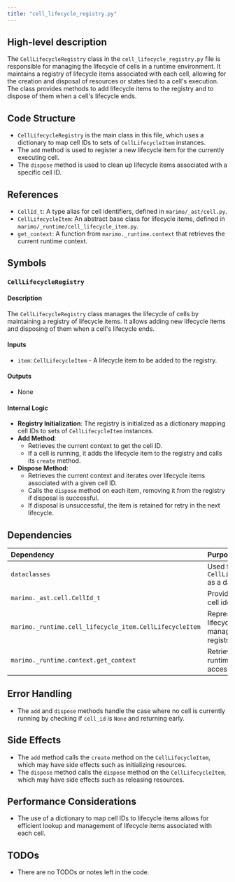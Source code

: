 ```yaml
---
title: "cell_lifecycle_registry.py"
---
```


## High-level description

The `CellLifecycleRegistry` class in the `cell_lifecycle_registry.py` file is responsible for managing the lifecycle of cells in a runtime environment. It maintains a registry of lifecycle items associated with each cell, allowing for the creation and disposal of resources or states tied to a cell's execution. The class provides methods to add lifecycle items to the registry and to dispose of them when a cell's lifecycle ends.

## Code Structure

- `CellLifecycleRegistry` is the main class in this file, which uses a dictionary to map cell IDs to sets of `CellLifecycleItem` instances.
- The `add` method is used to register a new lifecycle item for the currently executing cell.
- The `dispose` method is used to clean up lifecycle items associated with a specific cell ID.

## References

- `CellId_t`: A type alias for cell identifiers, defined in `marimo/_ast/cell.py`.
- `CellLifecycleItem`: An abstract base class for lifecycle items, defined in `marimo/_runtime/cell_lifecycle_item.py`.
- `get_context`: A function from `marimo._runtime.context` that retrieves the current runtime context.

## Symbols

### `CellLifecycleRegistry`
#### Description
The `CellLifecycleRegistry` class manages the lifecycle of cells by maintaining a registry of lifecycle items. It allows adding new lifecycle items and disposing of them when a cell's lifecycle ends.

#### Inputs
- `item`: `CellLifecycleItem` - A lifecycle item to be added to the registry.

#### Outputs
- None

#### Internal Logic
- **Registry Initialization**: The registry is initialized as a dictionary mapping cell IDs to sets of `CellLifecycleItem` instances.
- **Add Method**: 
  - Retrieves the current context to get the cell ID.
  - If a cell is running, it adds the lifecycle item to the registry and calls its `create` method.
- **Dispose Method**:
  - Retrieves the current context and iterates over lifecycle items associated with a given cell ID.
  - Calls the `dispose` method on each item, removing it from the registry if disposal is successful.
  - If disposal is unsuccessful, the item is retained for retry in the next lifecycle.

## Dependencies

| Dependency | Purpose |
|:-----------|:--------|
| `dataclasses` | Used for defining the `CellLifecycleRegistry` as a dataclass. |
| `marimo._ast.cell.CellId_t` | Provides the type for cell identifiers. |
| `marimo._runtime.cell_lifecycle_item.CellLifecycleItem` | Represents the lifecycle items managed by the registry. |
| `marimo._runtime.context.get_context` | Retrieves the current runtime context to access the cell ID. |

## Error Handling

- The `add` and `dispose` methods handle the case where no cell is currently running by checking if `cell_id` is `None` and returning early.

## Side Effects

- The `add` method calls the `create` method on the `CellLifecycleItem`, which may have side effects such as initializing resources.
- The `dispose` method calls the `dispose` method on the `CellLifecycleItem`, which may have side effects such as releasing resources.

## Performance Considerations

- The use of a dictionary to map cell IDs to lifecycle items allows for efficient lookup and management of lifecycle items associated with each cell.

## TODOs

- There are no TODOs or notes left in the code.